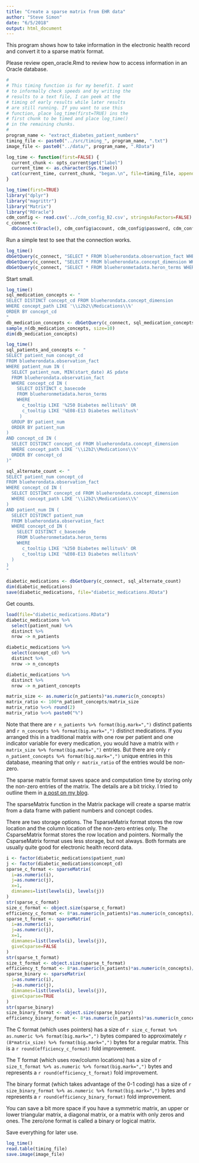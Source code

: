 ```yaml
---
title: "Create a sparse matrix from EHR data"
author: "Steve Simon"
date: "6/5/2018"
output: html_document
---
```


This program shows how to take information in the electronic health record and convert it to a sparse matrix format.

Please review open_oracle.Rmd to review how to access information in an Oracle database.

```r
#
# This timing function is for my benefit. I want
# to informally check speeds and by writing the
# results to a text file, I can peek at the
# timing of early results while later results
# are still running. If you want to use this
# function, place log_time(first=TRUE) ins the
# first chunk to be timed and place log_time()
# in the remaining chunks.
#
program_name <- "extract_diabetes_patient_numbers"
timing_file <- paste0("../src/timing_", program_name, ".txt")
image_file <- paste0("../data/", program_name, ".RData")

log_time <- function(first=FALSE) {
  current_chunk <- opts_current$get("label")
  current_time <- as.character(Sys.time())
  cat(current_time, current_chunk, "began.\n", file=timing_file, append=!first)
}
```

```r
log_time(first=TRUE)
library("dplyr")
library("magrittr")
library("Matrix")
library("ROracle")
cdm_config <- read.csv('../cdm_config_B2.csv', stringsAsFactors=FALSE)
c_connect <-
  dbConnect(Oracle(), cdm_config$account, cdm_config$password, cdm_config$access)
```

Run a simple test to see that the connection works. 

```r
log_time()
dbGetQuery(c_connect, "SELECT * FROM blueherondata.observation_fact WHERE rownum < 5")
dbGetQuery(c_connect, "SELECT * FROM blueherondata.concept_dimension WHERE rownum < 5")
dbGetQuery(c_connect, "SELECT * FROM blueheronmetadata.heron_terms WHERE rownum < 5")
```

Start small.

```r
log_time()
sql_medication_concepts <- "
SELECT DISTINCT concept_cd FROM blueherondata.concept_dimension
WHERE concept_path LIKE '\\i2b2\\Medications\\%'
ORDER BY concept_cd
"
db_medication_concepts <- dbGetQuery(c_connect, sql_medication_concepts)
sample_n(db_medication_concepts, size=10)
dim(db_medication_concepts)
```


```r
log_time()
sql_patients_and_concepts <- "
SELECT patient_num concept_cd
FROM blueherondata.observation_fact
WHERE patient_num IN (
  SELECT patient_num, MIN(start_date) AS pdate
  FROM blueherondata.observation_fact
  WHERE concept_cd IN (
    SELECT DISTINCT c_basecode 
    FROM blueheronmetadata.heron_terms
    WHERE
      c_tooltip LIKE '%250 Diabetes mellitus%' OR
      c_tooltip LIKE '%E08-E13 Diabetes mellitus%'
     )
  GROUP BY patient_num
  ORDER BY patient_num
)
AND concept_cd IN (
  SELECT DISTINCT concept_cd FROM blueherondata.concept_dimension
  WHERE concept_path LIKE '\\i2b2\\Medications\\%'
  ORDER BY concept_cd
)"

sql_alternate_count <- "
SELECT patient_num concept_cd
FROM blueherondata.observation_fact
WHERE concept_cd IN (
  SELECT DISTINCT concept_cd FROM blueherondata.concept_dimension
  WHERE concept_path LIKE '\\i2b2\\Medications\\%'
)
AND patient_num IN (
  SELECT DISTINCT patient_num
  FROM blueherondata.observation_fact
  WHERE concept_cd IN (
    SELECT DISTINCT c_basecode 
    FROM blueheronmetadata.heron_terms
    WHERE
      c_tooltip LIKE '%250 Diabetes mellitus%' OR
      c_tooltip LIKE '%E08-E13 Diabetes mellitus%'
  )
)
"

diabetic_medications <- dbGetQuery(c_connect, sql_alternate_count)
dim(diabetic_medications)
save(diabetic_medications, file="diabetic_medications.RData")
```

Get counts.

```r
load(file="diabetic_medications.RData")
diabetic_medications %>%
  select(patient_num) %>%
  distinct %>%
  nrow -> n_patients 

diabetic_medications %>%
  select(concept_cd) %>%
  distinct %>%
  nrow -> n_concepts 

diabetic_medications %>%
  distinct %>%
  nrow -> n_patient_concepts

matrix_size <- as.numeric(n_patients)*as.numeric(n_concepts)
matrix_ratio <- 100*n_patient_concepts/matrix_size
matrix_ratio %<>% round(2)
matrix_ratio %<>% paste0("%")
```

Note that there are `r n_patients %>% format(big.mark=",")` distinct patients and `r n_concepts %>% format(big.mark=",")` distinct medications. If you arranged this in a traditional matrix with one row per patient and one indicator variable for every medication, you would have a matrix with `r matrix_size %>% format(big.mark=",")` entries. But there are only `r n_patient_concepts %>% format(big.mark=",")` unique entries in this database, meaning that only `r matrix_ratio` of the entries would be non-zero.

The sparse matrix format saves space and computation time by storing only the non-zero entries of the matrix. The details are a bit tricky. I tried to outline them in [a post on my blog](http://blog.pmean.com/sparse-matrices/).

The sparseMatrix function in the Matrix package will create a sparse matrix from a data frame with patient numbers and concept codes.

There are two storage options. The TsparseMatrix format stores the row location and the column location of the non-zero entries only. The CsparseMatrix format stores the row location and pointers. Normally the CsparseMatrix format uses less storage, but not always. Both formats are usually quite good for electronic health record data.

```r
i <- factor(diabetic_medications$patient_num)
j <- factor(diabetic_medications$concept_cd)
sparse_c_format <- sparseMatrix(
  i=as.numeric(i),
  j=as.numeric(j),
  x=1,
  dimnames=list(levels(i), levels(j))
)
str(sparse_c_format)
size_c_format <- object.size(sparse_c_format)
efficiency_c_format <- 8*as.numeric(n_patients)*as.numeric(n_concepts)/size_c_format
sparse_t_format <- sparseMatrix(
  i=as.numeric(i),
  j=as.numeric(j),
  x=1,
  dimnames=list(levels(i), levels(j)),
  giveCsparse=FALSE
)
str(sparse_t_format)
size_t_format <- object.size(sparse_t_format)
efficiency_t_format <- 8*as.numeric(n_patients)*as.numeric(n_concepts)/size_t_format
sparse_binary <- sparseMatrix(
  i=as.numeric(i),
  j=as.numeric(j),
  dimnames=list(levels(i), levels(j)),
  giveCsparse=TRUE
)
str(sparse_binary)
size_binary_format <- object.size(sparse_binary)
efficiency_binary_format <- 8*as.numeric(n_patients)*as.numeric(n_concepts)/size_binary_format
```

The C format (which uses pointers) has a size of `r size_c_format %>% as.numeric %>% format(big.mark=",")` bytes compared to approximately `r (8*matrix_size) %>% format(big.mark=",")` bytes for a regular matrix. This is a `r round(efficiency_c_format)` fold improvement.

The T format (which uses row/column locations) has a size of `r size_t_format %>% as.numeric %>% format(big.mark=",")` bytes and represents a `r round(efficiency_t_format)` fold improvement.

The binary format (which takes advantage of the 0-1 coding) has a size of `r size_binary_format %>% as.numeric %>% format(big.mark=",")` bytes and represents a `r round(efficiency_binary_format)` fold improvement.

You can save a bit more space if you have a symmetric matrix, an upper or lower triangular matrix, a diagonal matrix, or a matrix with only zeros and ones. The zero/one format is called a binary or logical matrix.

Save everything for later use.

```r
log_time()
read.table(timing_file) 
save.image(image_file)
```